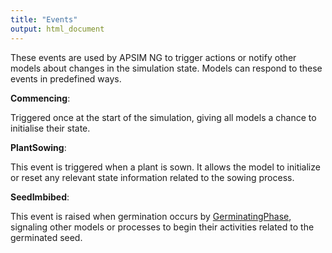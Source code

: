 ```yaml
---
title: "Events"
output: html_document
---
```


These events are used by APSIM NG to trigger actions or notify other models about changes in the simulation state. Models can respond to these events in predefined ways.


**Commencing**:

Triggered once at the start of the simulation, giving all models a chance to initialise their state.



**PlantSowing**:

This event is triggered when a plant is sown. It allows the model to initialize or reset any relevant state information related to the sowing process.


**SeedImbibed**:

This event is raised when germination occurs by [GerminatingPhase](PMF/Phenology/Phases/GerminatingPhase.qmd), signaling other models or processes to begin their activities related to the germinated seed.